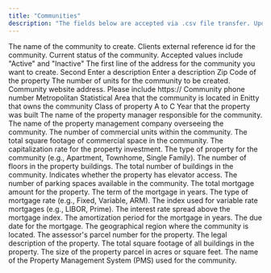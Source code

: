 ```yaml
---
title: "Communities"
description: "The fields below are accepted via .csv file transfer. Upon receipt the file will be uploaded, creating or updating the communities held within the Travtus platform. "
---
```



<ParamField body="community_name" default="none" type="string" required>
  The name of the community to create.
</ParamField>

<ParamField path="community_id" type="string" required>
  Clients external reference id for the community. 
</ParamField>

<ParamField path="status" type="string" required>
  Current status of the community. Accepted values include "Active" and "Inactive"
</ParamField>

<ParamField body="address_line_1" default="none" type="string" required>
  The first line of the address for the community you want to create.
  </ParamField>

<ParamField path="address_line_2" type="string">
  Second
</ParamField>

<ParamField path="city" type="string" required>
  Enter a description
</ParamField>

<ParamField path="state" type="string">
  Enter a description
</ParamField>

<ParamField path="postal_code" type="string">
  Zip Code of the property
</ParamField>

<ParamField body="unit_count" default="none" type="string" required>
  The number of units for the community to be created.
</ParamField>

<ParamField path="website_address" type="string">
  Community website address. Please include https://
</ParamField>

<ParamField path="phone_number" type="string">
  Community phone number 
</ParamField>

<ParamField path="msa" type="string">
  Metropolitan Statistical Area that the community is located in 
</ParamField>

<ParamField path="ownership" type="string">
  Enitty that owns the community 
</ParamField>

<ParamField path="property_class" type="string">
  Class of property A to C
</ParamField>

<ParamField path="year_built" type="string">
  Year that the property was built
</ParamField>

<ParamField path="property_manager" type="string">
  The name of the property manager responsible for the community.
</ParamField>

<ParamField path="property_management_company" type="string">
  The name of the property management company overseeing the community.
</ParamField>

<ParamField path="commercial_units" type="integer">
  The number of commercial units within the community.
</ParamField>

<ParamField path="commercial_square_footage" type="float">
  The total square footage of commercial space in the community.
</ParamField>

<ParamField path="capitalization_rate" type="float">
  The capitalization rate for the property investment.
</ParamField>

<ParamField path="community_property_type" type="string">
  The type of property for the community (e.g., Apartment, Townhome, Single Family).
</ParamField>

<ParamField path="property_floor_count" type="integer">
  The number of floors in the property buildings.
</ParamField>

<ParamField path="property_building_count" type="integer">
  The total number of buildings in the community.
</ParamField>

<ParamField path="elevator" type="boolean">
  Indicates whether the property has elevator access.
</ParamField>

<ParamField path="parking_count" type="integer">
  The number of parking spaces available in the community.
</ParamField>

<ParamField path="mortgage_amount" type="float">
  The total mortgage amount for the property.
</ParamField>

<ParamField path="mortgage_term" type="integer">
  The term of the mortgage in years.
</ParamField>

<ParamField path="mortgage_rate_type" type="string">
  The type of mortgage rate (e.g., Fixed, Variable, ARM).
</ParamField>

<ParamField path="mortgage_index" type="string">
  The index used for variable rate mortgages (e.g., LIBOR, Prime).
</ParamField>

<ParamField path="mortgage_interest_rate_spread" type="float">
  The interest rate spread above the mortgage index.
</ParamField>

<ParamField path="mortgage_amortization" type="integer">
  The amortization period for the mortgage in years.
</ParamField>

<ParamField path="mortgage_due_date" type="date">
  The due date for the mortgage.
</ParamField>

<ParamField path="region" type="string">
  The geographical region where the community is located.
</ParamField>

<ParamField path="assessor_parcel_number" type="string">
  The assessor's parcel number for the property.
</ParamField>

<ParamField path="legal_description" type="string">
  The legal description of the property.
</ParamField>

<ParamField path="property_total_square_footage" type="float">
  The total square footage of all buildings in the property.
</ParamField>

<ParamField path="property_parcel_size" type="float">
  The size of the property parcel in acres or square feet.
</ParamField>

<ParamField path="pms_name" type="string">
  The name of the Property Management System (PMS) used for the community.
</ParamField>
